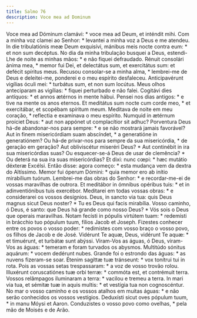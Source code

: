 ```yaml
---
title: Salmo 76
description: Voce mea ad Dominum
---
```


<div class="side-by-side not-content">
  <span class="text-justify">
    Voce mea ad Dóminum clamávi: * voce mea ad Deum, et inténdit mihi.
  </span>
  <span class="text-justify">
    Com a minha voz clamei ao Senhor: * levantei a minha voz a Deus e me
    atendeu.
  </span>
  <span class="text-justify">
    In die tribulatiónis meæ Deum exquisívi, mánibus meis nocte contra eum: * et
    non sum decéptus.
  </span>
  <span class="text-justify">
    No dia da minha tribulação busquei a Deus, estendi-Lhe de noite as minhas
    mãos: * e não fiquei defraudado.
  </span>
  <span class="text-justify">
    Rénuit consolári ánima mea, * memor fui Dei, et delectátus sum, et
    exercitátus sum: et defécit spíritus meus.
  </span>
  <span class="text-justify">
    Recusou consolar-se a minha alma, * lembrei-me de Deus e deleitei-me,
    ponderei e o meu espírito desfaleceu.
  </span>
  <span class="text-justify">
    Anticipavérunt vigílias óculi mei: * turbátus sum, et non sum locútus.
  </span>
  <span class="text-justify">
    Meus olhos anteciparam as vigílias: * fiquei perturbado e não falei.
  </span>
  <span class="text-justify">
    Cogitávi dies antíquos: * et annos ætérnos in mente hábui.
  </span>
  <span class="text-justify">
    Pensei nos dias antigos: * e tive na mente os anos eternos.
  </span>
  <span class="text-justify">
    Et meditátus sum nocte cum corde meo, * et exercitábar, et scopébam spíritum
    meum.
  </span>
  <span class="text-justify">
    Meditava de noite em meu coração, * reflectia e examinava o meu espírito.
  </span>
  <span class="text-justify">
    Numquid in ætérnum proíciet Deus: * aut non appónet ut complacítior sit
    adhuc?
  </span>
  <span class="text-justify">
    Porventura Deus há-de abandonar-nos para sempre: * e se não mostrará jamais
    favorável?
  </span>
  <span class="text-justify">
    Aut in finem misericórdiam suam abscíndet, * a generatióne in generatiónem?
  </span>
  <span class="text-justify">
    Ou há-de privar-nos para sempre da sua misericórdia, * de geração em
    geração?
  </span>
  <span class="text-justify">
    Aut obliviscétur miseréri Deus? * Aut continébit in ira sua misericórdias
    suas?
  </span>
  <span class="text-justify">
    Ou esquecer-se-á Deus de usar de clemência? * Ou deterá na sua ira suas
    misericórdias?
  </span>
  <span class="text-justify">
    Et dixi: nunc cœpi: * hæc mutátio déxteræ Excélsi.
  </span>
  <span class="text-justify">
    Então disse: agora começo: * esta mudança vem da dextra do Altíssimo.
  </span>
  <span class="text-justify">
    Memor fui óperum Dómini: * quia memor ero ab inítio mirabílium tuórum.
  </span>
  <span class="text-justify">
    Lembrei-me das obras do Senhor: * e recordar-me-ei de vossas maravilhas de
    outrora.
  </span>
  <span class="text-justify">
    Et meditábor in ómnibus opéribus tuis: * et in adinventiónibus tuis
    exercébor.
  </span>
  <span class="text-justify">
    Meditarei em todas vossas obras: * e considerarei os vossos desígnios.
  </span>
  <span class="text-justify">
    Deus, in sancto via tua: quis Deus magnus sicut Deus noster? * Tu es Deus
    qui facis mirabília.
  </span>
  <span class="text-justify">
    Vosso caminho, ó Deus, é santo: que Deus há grande como nosso Deus? * Vós
    sois o Deus que operais maravilhas.
  </span>
  <span class="text-justify">
    Notam fecísti in pópulis virtútem tuam: * redemísti in brácchio tuo pópulum
    tuum, fílios Jacob et Joseph.
  </span>
  <span class="text-justify">
    Fizestes conhecer entre os povos o vosso poder: * redimistes com vosso braço
    o vosso povo, os filhos de Jacob e de José.
  </span>
  <span class="text-justify">
    Vidérunt Te aquæ, Deus, vidérunt Te aquæ: * et timuérunt, et turbátæ sunt
    abýssi.
  </span>
  <span class="text-justify">
    Viram-Vos as águas, ó Deus, viram-Vos as águas: * temeram e foram turvados
    os abysmos.
  </span>
  <span class="text-justify">
    Multitúdo sónitus aquárum: * vocem dedérunt nubes.
  </span>
  <span class="text-justify">
    Grande foi o estrondo das águas: * as nuvens fizeram-se soar.
  </span>
  <span class="text-justify">
    Étenim sagíttæ tuæ tránseunt: * vox tonítrui tui in rota.
  </span>
  <span class="text-justify">
    Pois as vossas setas trespassaram: * a voz de vosso trovão rolou.
  </span>
  <span class="text-justify">
    Illuxérunt coruscatiónes tuæ orbi terræ: * commóta est, et contrémuit terra.
  </span>
  <span class="text-justify">
    Vossos relâmpagos iluminaram a terra: * vacilou e tremeu a terra.
  </span>
  <span class="text-justify">
    In mari via tua, et sémitæ tuæ in aquis multis: * et vestígia tua non
    cognoscéntur.
  </span>
  <span class="text-justify">
    No mar o vosso caminho e os vossos atalhos em muitas águas: * e não serão
    conhecidos os vossos vestígios.
  </span>
  <span class="text-justify">
    Deduxísti sicut oves pópulum tuum, * in manu Móysi et Aaron.
  </span>
  <span class="text-justify">
    Conduzistes o vosso povo como ovelhas, * pela mão de Moisés e de Arão.
  </span>
</div>
